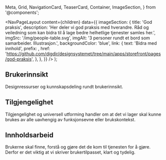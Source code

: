   Meta,
  Grid,
  NavigationCard,
  TeaserCard,
  Container,
  ImageSection,
} from '@components';

  <NavPageLayout
    content={children}
    data={{
      imageSection: {
        title: 'God praksis',
        description:
          'Her deler vi god praksis med hverandre. Råd og veiledning som kan bidra til å lage bedre helhetlige tjenester samles her.',
        imgSrc: '/img/people-table.svg',
        imgAlt: '3 personer rundt et bord som samarbeider. Illustrasjon.',
        backgroundColor: 'blue',
        link: {
          text: 'Bidra med innhold',
          prefix: <BranchingIcon fontSize={26} />,
          href: 'https://github.com/digdir/designsystemet/tree/main/apps/storefront/pages/god-praksis',
        },
      },
    }}
  />
);

<Meta
  title='God Praksis'
  description='Råd og veiledning som kan bidra til å lage bedre helhetlige tjenester samles her.'
/>

## Brukerinnsikt

Designressurser og kunnskapsdeling rundt brukerinnsikt.

<Grid>
  <TeaserCard
    title='Felles innsiktsbibliotek'
    description='Innsikt er gull verdt. Derfor ønsker vi å tilrettelegge for at alle skal kunne dele innsikt i et felles innsiktsbibliotek. '
    href='god-praksis/brukerinnsikt/felles-innsiktsbase'
    author='Digdir'
    date='29. juni 2023'
  />
  <TeaserCard
    title='Brukergrupper som er digitalt sårbare'
    description='En oversikt over typiske brukergrupper som er digitalt sårbare. I tillegg til å belyse hvilke utfordringer disse brukergruppene møter, har vi også valgt å fremstille de som personas.'
    href='god-praksis/brukerinnsikt/brukergrupper-som-er-digitalt-sarbare'
    author='Digdir'
    date='25. juni 2023'
  />
</Grid>

## Tilgjengelighet

Tilgjengelighet og universell utforming handler om at det vi lager skal kunne brukes av alle uavhengig av funksjonsevne eller brukskontekst.

<Grid>
  <TeaserCard
    title='Forstå synsnedsettelse'
    description='Mellom 7 og 10% av befolkningen lever med en synshemming. Hvilke behov har disse menneskene?'
    href='god-praksis/tilgjengelighet/forsta-synsnedsettelse'
    author='Brønnøysundregistrene'
    date='15. mai 2023'
  />
</Grid>

## Innholdsarbeid

Brukerne skal finne, forstå og gjøre det de kom til tjenesten for å gjøre. Derfor er det viktig at vi skriver brukertilpasset, klart og tydelig.

<Grid>
  <TeaserCard
    title='Skriveråd'
    description='Skriveråd og prinsipper som bidrar til et godt, brukervennlig og helhetlig språk.'
    href='god-praksis/innholdsarbeid/skriverad'
    author='Digdir'
    date='12. mai 2023'
  />
  <TeaserCard
    title='Skumlesing'
    description='Slik skriver du tekster som er lette å skumlese.'
    href='god-praksis/innholdsarbeid/skumlesing'
    author='Digdir'
    date='26. april 2023'
  />
</Grid>

